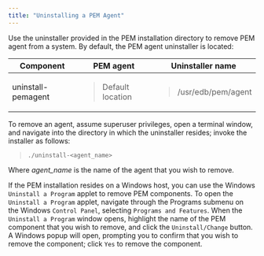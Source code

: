 ```yaml
---
title: "Uninstalling a PEM Agent"
---
```


<div id="uninstalling_pem_agent" class="registered_link"></div>


Use the uninstaller provided in the PEM installation directory to remove PEM agent from a system. By default, the PEM agent uninstaller is located:

<table><thead><tr class="header"><th>Component</th><th>PEM agent</th><th>Uninstaller name</th></tr></thead><tbody><tr class="odd"><td>uninstall-pemagent</td><td><blockquote><p>Default location</p></blockquote></td><td><blockquote><p>/usr/edb/pem/agent</p></blockquote></td></tr></tbody></table>

To remove an agent, assume superuser privileges, open a terminal window, and navigate into the directory in which the uninstaller resides; invoke the installer as follows:

> `./uninstall-<agent_name>`

Where *agent\_name* is the name of the agent that you wish to remove.

If the PEM installation resides on a Windows host, you can use the Windows `Uninstall a Program` applet to remove PEM components. To open the `Uninstall a Program` applet, navigate through the Programs submenu on the Windows `Control Panel`, selecting `Programs and Features`. When the `Uninstall a Program` window opens, highlight the name of the PEM component that you wish to remove, and click the `Uninstall/Change` button. A Windows popup will open, prompting you to confirm that you wish to remove the component; click `Yes` to remove the component.
